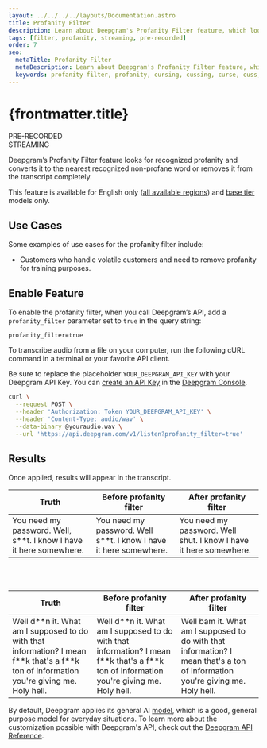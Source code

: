 ---
layout: ../../../../layouts/Documentation.astro
title: Profanity Filter
description: Learn about Deepgram's Profanity Filter feature, which looks for recognized profanity and converts it to the nearest recognized non-profane word or removes it from the transcript completely.
tags: [filter, profanity, streaming, pre-recorded]
order: 7
seo:
  metaTitle: Profanity Filter
  metaDescription: Learn about Deepgram's Profanity Filter feature, which looks for recognized profanity and converts it to the nearest recognized non-profane word or removes it from the transcript completely.
  keywords: profanity filter, profanity, cursing, cussing, curse, cuss, bad language
---

# {frontmatter.title}

<div class="badge">PRE-RECORDED</div>
<div class="badge">STREAMING</div>

Deepgram’s Profanity Filter feature looks for recognized profanity and converts it to the nearest recognized non-profane word or removes it from the transcript completely.

<Alert type="warning">

This feature is available for English only ([all available regions](/documentation/features/language/#enable-feature)) and [base tier](/documentation/features/model/#base) models only.

</Alert>

## Use Cases

Some examples of use cases for the profanity filter include:

- Customers who handle volatile customers and need to remove profanity for training purposes.

## Enable Feature

To enable the profanity filter, when you call Deepgram’s API, add a `profanity_filter` parameter set to `true` in the query string:

`profanity_filter=true`

To transcribe audio from a file on your computer, run the following cURL command in a terminal or your favorite API client.

<Alert type="info">

Be sure to replace the placeholder `YOUR_DEEPGRAM_API_KEY` with your Deepgram API Key. You can [create an API Key](/documentation/getting-started/authentication/#create-an-api-key) in the [Deepgram Console](https://console.deepgram.com).

</Alert>

<CodeGroup title="curl">

<CodeBlock label="curl" active>

```bash
curl \
  --request POST \
  --header 'Authorization: Token YOUR_DEEPGRAM_API_KEY' \
  --header 'Content-Type: audio/wav' \
  --data-binary @youraudio.wav \
  --url 'https://api.deepgram.com/v1/listen?profanity_filter=true'
```

</CodeBlock>

</CodeGroup>

## Results

Once applied, results will appear in the transcript.

| Truth                                                                | Before profanity filter                                             | After profanity filter                                            |
| -------------------------------------------------------------------- | ------------------------------------------------------------------- | ----------------------------------------------------------------- |
| You need my password. Well, s\*\*t. I know I have it here somewhere. | You need my password. Well s\*\*t. I know I have it here somewhere. | You need my password. Well shut. I know I have it here somewhere. |

<br />
<br />

| Truth                                                                                                                                         | Before profanity filter                                                                                                                       | After profanity filter                                                                                                       |
| --------------------------------------------------------------------------------------------------------------------------------------------- | --------------------------------------------------------------------------------------------------------------------------------------------- | ---------------------------------------------------------------------------------------------------------------------------- |
| Well d\*\*n it. What am I supposed to do with that information? I mean f\*\*k that's a f\*\*k ton of information you're giving me. Holy hell. | Well d\*\*n it. What am I supposed to do with that information? I mean f\*\*k that's a f\*\*k ton of information you're giving me. Holy hell. | Well bam it. What am I supposed to do with that information? I mean that's a ton of information you're giving me. Holy hell. |

<Alert type="info">

By default, Deepgram applies its general AI [model](/api-reference/transcription/#model-pr), which is a good, general purpose model for everyday situations. To learn more about the customization possible with Deepgram's API, check out the [Deepgram API Reference](/api-reference/).

</Alert>
